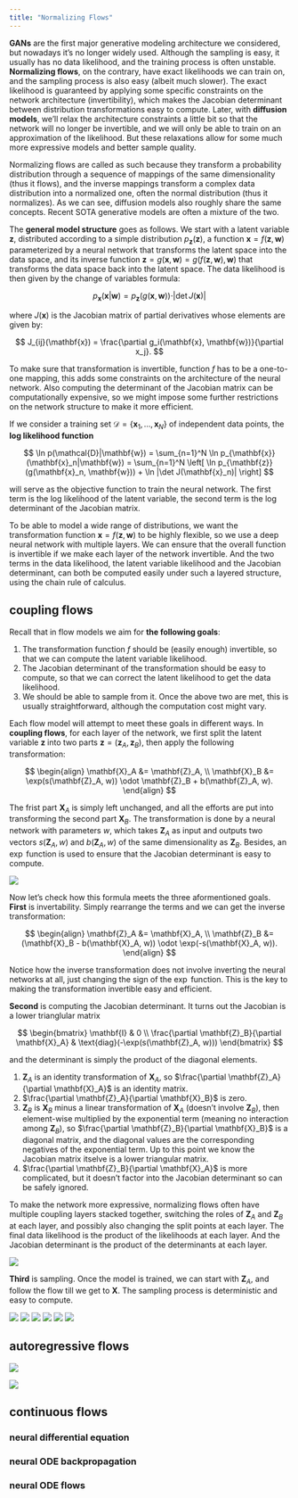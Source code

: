```yaml
---
title: "Normalizing Flows"
---
```


**GANs** are the first major generative modeling architecture we considered, but nowadays it's no longer widely used. Although the sampling is easy, it usually has no data likelihood, and the training process is often unstable.  **Normalizing flows**, on the contrary, have exact likelihoods we can train on, and the sampling process is also easy (albeit much slower). The exact likelihood is guaranteed by applying some specific constraints on the network architecture (invertibility), which makes the Jacobian determinant between distribution transformations easy to compute. Later, with **diffusion models**, we'll relax the architecture constraints a little bit so that the network will no longer be invertible, and we will only be able to train on an approximation of the likelihood. But these relaxations allow for some much more expressive models and better sample quality.

Normalizing flows are called as such because they transform a probability distribution through a sequence of mappings of the same dimensionality (thus it flows), and the inverse mappings transform a complex data distribution into a normalized one, often the normal distribution (thus it normalizes). As we can see, diffusion models also roughly share the same concepts. Recent SOTA generative models are often a mixture of the two.

The **general model structure** goes as follows.  We start with a latent variable $\mathbf{z}$, distributed according to a simple distribution $p_{\mathbf{z}}(\mathbf{z})$, a function $\mathbf{x} = f(\mathbf{z}, \mathbf{w})$ parameterized by a neural network that transforms the latent space into the data space, and its inverse function $\mathbf{z} = g(\mathbf{x}, \mathbf{w})= g(f(\mathbf{z}, \mathbf{w}), \mathbf{w})$ that transforms the data space back into the latent space. The data likelihood is then given by the change of variables formula:

$$ 
p_{\mathbf{x}}(\mathbf{x}|\mathbf{w}) = p_{\mathbf{z}}(g(\mathbf{x}, \mathbf{w})) \cdot |\det J(\mathbf{x})| 
$$

where $J(\mathbf{x})$ is the Jacobian matrix of partial derivatives whose elements are given by:

$$
J_{ij}(\mathbf{x}) = \frac{\partial g_i(\mathbf{x}, \mathbf{w})}{\partial x_j}.
$$

To make sure that transformation is invertible, function $f$ has to be a one-to-one mapping, this adds some constraints on the architecture of the neural network. Also computing the determinant of the Jacobian matrix can be computationally expensive, so we might impose some further restrictions on the network structure to make it more efficient.

If we consider a training set $\mathcal{D} = \{\mathbf{x}_1, \ldots, \mathbf{x}_N\}$ of independent data points, the **log likelihood function** 

$$
\ln p(\mathcal{D}|\mathbf{w}) = \sum_{n=1}^N \ln p_{\mathbf{x}}(\mathbf{x}_n|\mathbf{w}) = \sum_{n=1}^N \left[ \ln p_{\mathbf{z}}(g(\mathbf{x}_n, \mathbf{w})) + \ln |\det J(\mathbf{x}_n)| \right]
$$

will serve as the objective function to train the neural network. The first term is the log likelihood of the latent variable, the second term is the log determinant of the Jacobian matrix.

To be able to model a wide range of distributions, we want the transformation function $\mathbf{x} = f(\mathbf{z}, \mathbf{w})$ to be highly flexible, so we use a deep neural network with multiple layers. We can ensure that the overall function is invertible if we make each layer of the network invertible. And the two terms in the data likelihood, the latent variable likelihood and the Jacobian determinant, can both be computed easily under such a layered structure, using the chain rule of calculus.

##  coupling flows

Recall that in flow models we aim for **the following goals**:

1. The transformation function $f$ should be (easily enough) invertible, so that we can compute the latent variable likelihood.
2. The Jacobian determinant of the transformation should be easy to compute, so that we can correct the latent likelihood to get the data likelihood.
3. We should be able to sample from  it. Once the above two are met, this is usually straightforward, although the computation cost might vary.

Each flow model will attempt to meet these goals in different ways. In **coupling flows**, for each layer of the network, we first split the latent variable $\mathbf{z}$ into two parts $\mathbf{z} = (\mathbf{z}_A, \mathbf{z}_B)$, then apply the following transformation:

$$
\begin{align}
\mathbf{X}_A &= \mathbf{Z}_A, \\
\mathbf{X}_B &= \exp(s(\mathbf{Z}_A, w)) \odot \mathbf{Z}_B + b(\mathbf{Z}_A, w). 
\end{align}
$$

The frist part $\mathbf{X}_A$ is simply left unchanged, and all the efforts are put into transforming the second part $\mathbf{X}_B$. The transformation is done by a neural network with parameters $w$, which takes $\mathbf{Z}_A$ as input and outputs two vectors $s(\mathbf{Z}_A, w)$ and $b(\mathbf{Z}_A, w)$ of the same dimensionality as $\mathbf{Z}_B$. Besides, an $\exp$ function is used to ensure that the Jacobian determinant is easy to compute.

![](./img/DLFC/Chapter-18/Figure_1.png)

Now let's check how this formula meets the three aformentioned goals. **First** is invertability. Simply rearrange the terms and we can get the inverse transformation:

$$
\begin{align}
\mathbf{Z}_A &= \mathbf{X}_A, \\
\mathbf{Z}_B &= (\mathbf{X}_B - b(\mathbf{X}_A, w)) \odot \exp(-s(\mathbf{X}_A, w)).
\end{align}
$$

Notice how the inverse transformation does not involve inverting the neural networks at all, just changing the sign of the $\exp$ function. This is the key to making the transformation invertible easy and efficient.

**Second** is computing the Jacobian determinant. It turns out the Jacobian is a lower trianglular matrix 

$$
\begin{bmatrix}
\mathbf{I} & 0 \\
\frac{\partial \mathbf{Z}_B}{\partial \mathbf{X}_A} & \text{diag}(-\exp(s(\mathbf{Z}_A, w)))
\end{bmatrix}
$$

and the determinant is simply the product of the diagonal elements.

1. $\mathbf{Z}_A$ is an identity transformation of $\mathbf{X}_A$, so $\frac{\partial \mathbf{Z}_A}{\partial \mathbf{X}_A}$ is an identity matrix. 
2. $\frac{\partial \mathbf{Z}_A}{\partial \mathbf{X}_B}$ is zero. 
3. $\mathbf{Z}_B$ is $\mathbf{X}_B$ minus a linear transformation of $\mathbf{X}_A$ (doesn't involve $\mathbf{Z}_B$), then element-wise multiplied by the exponential term (meaning no interaction among $\mathbf{Z}_B$), so $\frac{\partial \mathbf{Z}_B}{\partial \mathbf{X}_B}$ is a diagonal matrix, and the diagonal values are the corresponding negatives of the exponential term.  Up to this point we know the Jacobian matrix itselve is a lower triangular matrix.
4. $\frac{\partial \mathbf{Z}_B}{\partial \mathbf{X}_A}$ is more complicated, but it doesn't factor into the Jacobian determinant so can be safely ignored.

To make the network more expressive, normalizing flows often have multiple coupling layers stacked together, switching the roles of $\mathbf{Z}_A$ and $\mathbf{Z}_B$ at each layer, and possibly also changing the split points at each layer.  The final data likelihood is the product of the likelihoods at each layer. And the Jacobian determinant is the product of the determinants at each layer.

![](./img/DLFC/Chapter-18/Figure_2.png)

**Third** is sampling. Once the model is trained, we can start with $\mathbf{Z}_A$, and follow the flow till we get to $\mathbf{X}$. The sampling process is deterministic and easy to compute.

![](./img/DLFC/Chapter-18/Figure_3_a.png) ![](./img/DLFC/Chapter-18/Figure_3_b.png) ![](./img/DLFC/Chapter-18/Figure_3_c.png) ![](./img/DLFC/Chapter-18/Figure_3_d.png) ![](./img/DLFC/Chapter-18/Figure_3_e.png) ![](./img/DLFC/Chapter-18/Figure_3_f.png)

##  autoregressive flows

![](./img/DLFC/Chapter-18/Figure_4_a.png)

![](./img/DLFC/Chapter-18/Figure_4_b.png)

##  continuous flows

###  neural differential equation

###  neural ODE backpropagation

###  neural ODE flows
